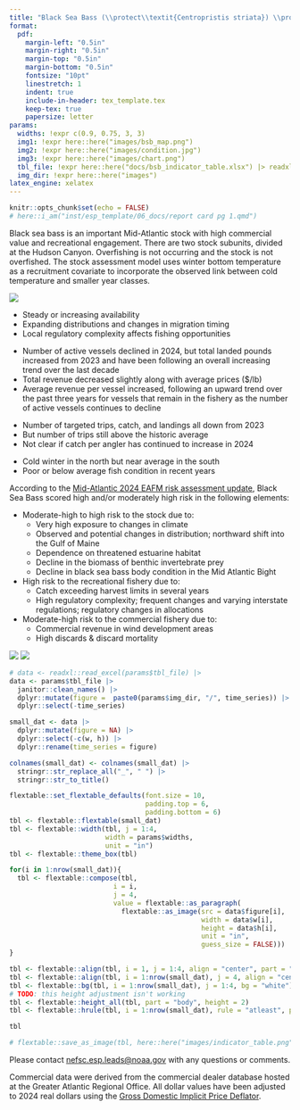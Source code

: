 ```yaml
---
title: "Black Sea Bass (\\protect\\textit{Centropristis striata}) \\protect\\newline Ecosystem & Socioeconomic Profile Report Card"
format: 
  pdf:
    margin-left: "0.5in"
    margin-right: "0.5in"
    margin-top: "0.5in"
    margin-bottom: "0.5in"
    fontsize: "10pt"
    linestretch: 1
    indent: true
    include-in-header: tex_template.tex    
    keep-tex: true
    papersize: letter
params:
  widths: !expr c(0.9, 0.75, 3, 3)
  img1: !expr here::here("images/bsb_map.png")
  img2: !expr here::here("images/condition.jpg")
  img3: !expr here::here("images/chart.png")
  tbl_file: !expr here::here("docs/bsb_indicator_table.xlsx") |> readxl::read_excel()
  img_dir: !expr here::here("images")
latex_engine: xelatex
---
```


```r
knitr::opts_chunk$set(echo = FALSE)
# here::i_am("inst/esp_template/06_docs/report card pg 1.qmd")
```

<!-- \backgroundsetup{ -->

<!--   scale=1, -->

<!--   angle=0, -->

<!--   opacity=0, -->

<!--   contents={\includegraphics[width=\paperwidth,height=\paperheight]{bg_pg1.jpg}} -->

<!--  } -->

<!-- \BgThispage -->

```{=tex}
\vspace{-2.5cm}
\section{Spring 2025}
```
Black sea bass is an important Mid-Atlantic stock with high commercial value and recreational engagement. There are two stock subunits, divided at the Hudson Canyon. Overfishing is not occurring and the stock is not overfished. The stock assessment model uses winter bottom temperature as a recruitment covariate to incorporate the observed link between cold temperature and smaller year classes.

::: {layout="[ [0.4, 0.025, 0.575], [1], [0.575, 0.025, 0.4]] "}
<div>

![](%60r%20params$img1%60)

</div>

<div>

\hfill

</div>

<div>

\section{2024 in Review}

\subsection{Fishing Community Observations}

-   Steady or increasing availability
-   Expanding distributions and changes in migration timing
-   Local regulatory complexity affects fishing opportunities

\subsection{Commercial Fishery}

-   Number of active vessels declined in 2024, but total landed pounds increased from 2023 and have been following an overall increasing trend over the last decade
-   Total revenue decreased slightly along with average prices (\$/lb)
-   Average revenue per vessel increased, following an upward trend over the past three years for vessels that remain in the fishery as the number of active vessels continues to decline

\subsection{Recreational Fishery}

-   Number of targeted trips, catch, and landings all down from 2023
-   But number of trips still above the historic average
-   Not clear if catch per angler has continued to increase in 2024

\subsection{Ecosystem}

-   Cold winter in the north but near average in the south
-   Poor or below average fish condition in recent years

</div>

<div>

```{=tex}
\vspace{0.5cm}
\section{Key Points from the Mid-Atlantic Risk Assessment}
```

</div>

<div>

\vspace{-3cm}

\raggedright

<!-- maybe this is being centered because it's the only section without a header? -->

According to the [Mid-Atlantic 2024 EAFM risk assessment update](https://static1.squarespace.com/static/511cdc7fe4b00307a2628ac6/t/6747560a3cf66936045e5547/1732728332670/05_EAFM+Risk+Assessment.pdf), Black Sea Bass scored high and/or moderately high risk in the following elements:

-   Moderate-high to high risk to the stock due to:
    -   Very high exposure to changes in climate
    -   Observed and potential changes in distribution; northward shift into the Gulf of Maine
    -   Dependence on threatened estuarine habitat
    -   Decline in the biomass of benthic invertebrate prey
    -   Decline in black sea bass body condition in the Mid Atlantic Bight
-   High risk to the recreational fishery due to:
    -   Catch exceeding harvest limits in several years
    -   High regulatory complexity; frequent changes and varying interstate regulations; regulatory changes in allocations
-   Moderate-high risk to the commercial fishery due to:
    -   Commercial revenue in wind development areas
    -   High discards & discard mortality

</div>

<div>

\hfill

</div>

<div>

![](%60r%20params$img2%60) ![](%60r%20params$img3%60)

</div>
:::

\newpage

<!-- \backgroundsetup{ -->

<!--   scale=1, -->

<!--   angle=0, -->

<!--   opacity=0, -->

<!--   contents={\includegraphics[width=\paperwidth,height=\paperheight]{bg_pg2.jpg}} -->

<!--  } -->

<!-- \BgThispage -->

<!-- not sure why this background isn't working -->

```r
# data <- readxl::read_excel(params$tbl_file) |>
data <- params$tbl_file |>
  janitor::clean_names() |>
  dplyr::mutate(figure =  paste0(params$img_dir, "/", time_series)) |>
  dplyr::select(-time_series)
```

```r
small_dat <- data |>
  dplyr::mutate(figure = NA) |>
  dplyr::select(-c(w, h)) |>
  dplyr::rename(time_series = figure)

colnames(small_dat) <- colnames(small_dat) |>
  stringr::str_replace_all("_", " ") |>
  stringr::str_to_title()
```

```r
flextable::set_flextable_defaults(font.size = 10,
                                  padding.top = 6,
                                  padding.bottom = 6)
tbl <- flextable::flextable(small_dat) 
tbl <- flextable::width(tbl, j = 1:4, 
                        width = params$widths,
                        unit = "in")
tbl <- flextable::theme_box(tbl)
```

```r
for(i in 1:nrow(small_dat)){
  tbl <- flextable::compose(tbl,
                          i = i,
                          j = 4,
                          value = flextable::as_paragraph(
                            flextable::as_image(src = data$figure[i],
                                                width = data$w[i],
                                                height = data$h[i],
                                                unit = "in",
                                                guess_size = FALSE)))
}

tbl <- flextable::align(tbl, i = 1, j = 1:4, align = "center", part = "header")
tbl <- flextable::align(tbl, i = 1:nrow(small_dat), j = 4, align = "center")
tbl <- flextable::bg(tbl, i = 1:nrow(small_dat), j = 1:4, bg = "white")
# TODO: this height adjustment isn't working
tbl <- flextable::height_all(tbl, part = "body", height = 2)
tbl <- flextable::hrule(tbl, i = 1:nrow(small_dat), rule = "atleast", part = "body")
```

<div>

\newgeometry{top=0.25in, left=0.25in, right=0.25in, bottom=0.25in}

```r
tbl

# flextable::save_as_image(tbl, here::here("images/indicator_table.png"))
```

\centering

Please contact [nefsc.esp.leads\@noaa.gov](nefsc.esp.leads@noaa.gov) with any questions or comments.

```{=tex}
\vspace{0.5cm}
\raggedright
```
Commercial data were derived from the commercial dealer database hosted at the Greater Atlantic Regional Office. All dollar values have been adjusted to 2024 real dollars using the [Gross Domestic Implicit Price Deflator](https://fred.stlouisfed.org/series/GDPDEF).

</div>
